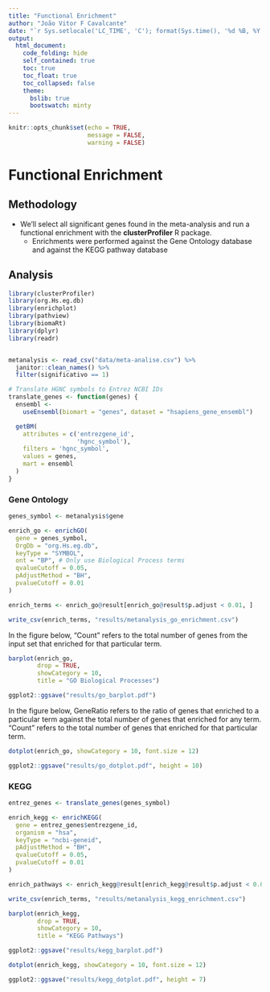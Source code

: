 ```yaml
---
title: "Functional Enrichment"
author: "João Vitor F Cavalcante"
date: "`r Sys.setlocale('LC_TIME', 'C'); format(Sys.time(), '%d %B, %Y')`"
output:
  html_document:
    code_folding: hide
    self_contained: true
    toc: true
    toc_float: true
    toc_collapsed: false
    theme:
      bslib: true
      bootswatch: minty
---
```


```r
knitr::opts_chunk$set(echo = TRUE,
                      message = FALSE,
                      warning = FALSE)
```

# Functional Enrichment

## Methodology

- We'll select all significant genes found in the meta-analysis and run
a functional enrichment with the **clusterProfiler** R package.
  - Enrichments were performed against the Gene Ontology database
  and against the KEGG pathway database

## Analysis

```r
library(clusterProfiler)
library(org.Hs.eg.db)
library(enrichplot)
library(pathview)
library(biomaRt)
library(dplyr)
library(readr)


metanalysis <- read_csv("data/meta-analise.csv") %>%
  janitor::clean_names() %>%
  filter(significativo == 1)

# Translate HGNC symbols to Entrez NCBI IDs
translate_genes <- function(genes) {
  ensembl <-
    useEnsembl(biomart = "genes", dataset = "hsapiens_gene_ensembl")

  getBM(
    attributes = c('entrezgene_id',
                   'hgnc_symbol'),
    filters = 'hgnc_symbol',
    values = genes,
    mart = ensembl
  )
}
```

### Gene Ontology

```r
genes_symbol <- metanalysis$gene

enrich_go <- enrichGO(
  gene = genes_symbol,
  OrgDb = "org.Hs.eg.db",
  keyType = "SYMBOL",
  ont = "BP", # Only use Biological Process terms
  qvalueCutoff = 0.05,
  pAdjustMethod = "BH",
  pvalueCutoff = 0.01
)

enrich_terms <- enrich_go@result[enrich_go@result$p.adjust < 0.01, ]

write_csv(enrich_terms, "results/metanalysis_go_enrichment.csv")
```

In the figure below, "Count" refers to the total number of genes from the input set
that enriched for that particular term.

```r
barplot(enrich_go,
        drop = TRUE,
        showCategory = 10,
        title = "GO Biological Processes")

ggplot2::ggsave("results/go_barplot.pdf")
```

In the figure below, GeneRatio refers to the ratio of genes that enriched
to a particular term against the total number of genes that enriched for any term.
"Count" refers to the total number of genes that enriched for that particular term.

```r
dotplot(enrich_go, showCategory = 10, font.size = 12)

ggplot2::ggsave("results/go_dotplot.pdf", height = 10)
```


### KEGG

```r
entrez_genes <- translate_genes(genes_symbol)
```


```r
enrich_kegg <- enrichKEGG(
  gene = entrez_genes$entrezgene_id,
  organism = "hsa",
  keyType = "ncbi-geneid",
  pAdjustMethod = "BH",
  qvalueCutoff = 0.05,
  pvalueCutoff = 0.01
)

enrich_pathways <- enrich_kegg@result[enrich_kegg@result$p.adjust < 0.01, ]

write_csv(enrich_terms, "results/metanalysis_kegg_enrichment.csv")
```

```r
barplot(enrich_kegg,
        drop = TRUE,
        showCategory = 10,
        title = "KEGG Pathways")

ggplot2::ggsave("results/kegg_barplot.pdf")
```

```r
dotplot(enrich_kegg, showCategory = 10, font.size = 12)

ggplot2::ggsave("results/kegg_dotplot.pdf", height = 7)
```

